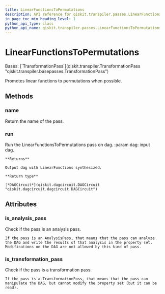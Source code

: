 ```yaml
---
title: LinearFunctionsToPermutations
description: API reference for qiskit.transpiler.passes.LinearFunctionsToPermutations
in_page_toc_min_heading_level: 1
python_api_type: class
python_api_name: qiskit.transpiler.passes.LinearFunctionsToPermutations
---
```


# LinearFunctionsToPermutations

<Class id="qiskit.transpiler.passes.LinearFunctionsToPermutations" github="https://github.com/qiskit/qiskit/tree/stable/0.24/qiskit/transpiler/passes/synthesis/linear_functions_synthesis.py" signature="LinearFunctionsToPermutations(*args, **kwargs)">
  Bases: [`TransformationPass`](qiskit.transpiler.TransformationPass "qiskit.transpiler.basepasses.TransformationPass")

  Promotes linear functions to permutations when possible.

  ## Methods

  <span id="qiskit-transpiler-passes-linearfunctionstopermutations-name" />

  ### name

  <Function id="qiskit.transpiler.passes.LinearFunctionsToPermutations.name" signature="LinearFunctionsToPermutations.name()">
    Return the name of the pass.
  </Function>

  <span id="qiskit-transpiler-passes-linearfunctionstopermutations-run" />

  ### run

  <Function id="qiskit.transpiler.passes.LinearFunctionsToPermutations.run" signature="LinearFunctionsToPermutations.run(dag)">
    Run the LinearFunctionsToPermutations pass on dag. :param dag: input dag.

    **Returns**

    Output dag with LinearFunctions synthesized.

    **Return type**

    [*DAGCircuit*](qiskit.dagcircuit.DAGCircuit "qiskit.dagcircuit.dagcircuit.DAGCircuit")
  </Function>

  ## Attributes

  ### is\_analysis\_pass

  <Attribute id="qiskit.transpiler.passes.LinearFunctionsToPermutations.is_analysis_pass" name="is_analysis_pass">
    Check if the pass is an analysis pass.

    If the pass is an AnalysisPass, that means that the pass can analyze the DAG and write the results of that analysis in the property set. Modifications on the DAG are not allowed by this kind of pass.
  </Attribute>

  ### is\_transformation\_pass

  <Attribute id="qiskit.transpiler.passes.LinearFunctionsToPermutations.is_transformation_pass" name="is_transformation_pass">
    Check if the pass is a transformation pass.

    If the pass is a TransformationPass, that means that the pass can manipulate the DAG, but cannot modify the property set (but it can be read).
  </Attribute>
</Class>

